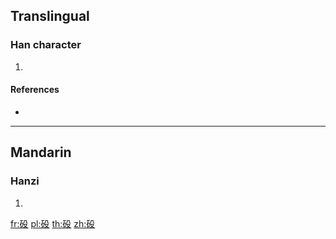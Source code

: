 {{character info/new}}
==Translingual==

===Han character===
{{Han char|rn=112|rad=石|as=04|sn=9|four=17647|canj=MRHNE}}

# {{defn|Han|sort=石04}}

====References====
* {{Han ref|kx=0828.240|dkj=24070|dj=1243.020|hdz=42421.090|uh=7813|ud=30739|bh=CFF3|bd=53235}}

----

==Mandarin==

===Hanzi===
{{cmn-hanzi|pin=[[zhé]] ([[zhe2]])|wg=che<sup>2</sup>}}

# {{defn|lang=cmn|sort=石04}}

[[fr:砓]]
[[pl:砓]]
[[th:砓]]
[[zh:砓]]